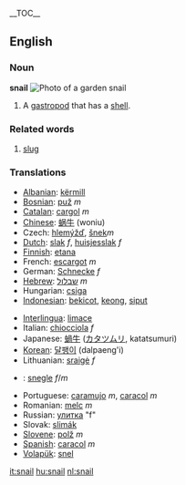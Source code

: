 {{wikipedia}} __TOC__
==English==
===Noun===
'''snail'''
[[Image:Snail2.JPG|thumb|Photo of a garden snail]]
#A [[gastropod]] that has a [[shell]].
===Related words===
#[[slug]]
{{Flowbreak}}
===Translations===
{{top}}
*[[Albanian]]: [[kërmill]]
*[[Bosnian]]: [[puž]] ''m''
*[[Catalan]]: [[cargol]] ''m''
*[[Chinese]]: [[蜗牛]] (woniu)
*Czech: [[hlemýžď]], [[šnek]]''m''
*[[Dutch]]: [[slak]] ''f'', [[huisjesslak]] ''f''
*[[Finnish]]: [[etana]]
*French: [[escargot]] ''m''
*German: [[Schnecke]] ''f''
*[[Hebrew]]: [[שבלול]] ''m''
*Hungarian: [[csiga]]
*[[Indonesian]]: [[bekicot]], [[keong]], [[siput]]
{{mid}}
*[[Interlingua]]: [[limace]]
*Italian: [[chiocciola]] ''f''
*Japanese: [[蝸牛]] ([[カタツムリ]], katatsumuri)
*[[Korean]]: [[달팽이]] (dalpaeng'i)
*Lithuanian: [[sraigė]] ''f''
* {{no}}: [[snegle]] ''f''/''m''
*Portuguese: [[caramujo]] ''m'', [[caracol]] ''m''
*Romanian: [[melc]] ''m''
*Russian: [[улитка]] "f"
*Slovak: [[slimák]]
*[[Slovene]]: [[polž]] ''m''
*[[Spanish]]: [[caracol]] ''m''
*[[Volapük]]: [[snel]]
{{bottom}}

[[it:snail]]
[[hu:snail]]
[[nl:snail]]